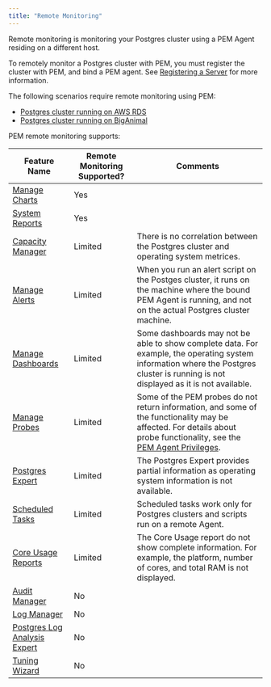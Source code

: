 ```yaml
---
title: "Remote Monitoring"
---
```


Remote monitoring is monitoring your Postgres cluster using a PEM Agent residing on a different host.

To remotely monitor a Postgres cluster with PEM, you must register the cluster with PEM, and bind a PEM agent. See [Registering a Server](02_registering_server/#registering_server) for more information.

The following scenarios require remote monitoring using PEM:

- [Postgres cluster running on AWS RDS](../pem_admin/03_pem_define_aws_instance_connection/#monitoring-a-postgres-instance-running-on-aws-ec2S)
- [Postgres cluster running on BigAnimal](../../../biganimal/latest/using_cluster/05_monitoring_and_logging/)

PEM remote monitoring supports:

| Feature Name                                                                                                                      | Remote Monitoring Supported? | Comments                                                                                                                                                                                                                        |
| --------------------------------------------------------------------------------------------------------------------------------- | ---------------------------- | ------------------------------------------------------------------------------------------------------------------------------------------------------------------------------------------------------------------------------- |
| [Manage Charts](../pem_ent_feat/05_performance_monitoring_and_management/#using-the-manage-charts-tab)                            | Yes                          |                                                                                                                                                                                                                                 |
| [System Reports](../pem_ent_feat/12_reports/#system-configuration-report)                                                         | Yes                          |                                                                                                                                                                                                                                 |
| [Capacity Manager](../pem_ent_feat/06_capacity_manager)                                                                           | Limited                      | There is no correlation between the Postgres cluster and operating system metrices.                                                                                                                                             |
| [Manage Alerts](../pem_ent_feat/05_performance_monitoring_and_management/#alerting)                                               | Limited                      | When you run an alert script on the Postges cluster, it runs on the machine where the bound PEM Agent is running, and not on the actual Postgres cluster machine.                                                               |
| [Manage Dashboards](../pem_ent_feat/05_performance_monitoring_and_management/#using-dashboards-to-view-performance-information)   | Limited                      | Some dashboards may not be able to show complete data. For example, the operating system information where the Postgres cluster is running is not displayed as it is not available.                                             |
| [Manage Probes](../pem_ent_feat/05_performance_monitoring_and_management/#probes)                                                 | Limited                      | Some of the PEM probes do not return information, and some of the functionality may be affected. For details about probe functionality, see the [PEM Agent Privileges](../pem_agent/03_managing_pem_agent/#agent-privileges).   |
| [Postgres Expert](../pem_ent_feat/11_postgres_expert/)                                                                            | Limited                      | The Postgres Expert provides partial information as operating system information is not available.                                                                                                                              |
| [Scheduled Tasks](../pem_online_help/04_toc_pem_features/15_pem_scheduled_task_tab/)                                              | Limited                      | Scheduled tasks work only for Postgres clusters and scripts run on a remote Agent.                                                                                                                                              |
| [Core Usage Reports](../pem_ent_feat/12_reports/#core-usage-report)                                                               | Limited                      | The Core Usage report do not show complete information. For example, the platform, number of cores, and total RAM is not displayed.                                                                                             |
| [Audit Manager](../pem_ent_feat/07_audit_manager)                                                                                 | No                           |                                                                                                                                                                                                                                 |
| [Log Manager](../pem_ent_feat/08_log_manager)                                                                                     | No                           |                                                                                                                                                                                                                                 |
| [Postgres Log Analysis Expert](../pem_ent_feat/08_log_manager/#postgres-log-analysis-expert)                                      | No                           |                                                                                                                                                                                                                                 |
| [Tuning Wizard](../pem_ent_feat/10_tuning_wizard/)                                                                                | No                           |                                                                                                                                                                                                                                 |